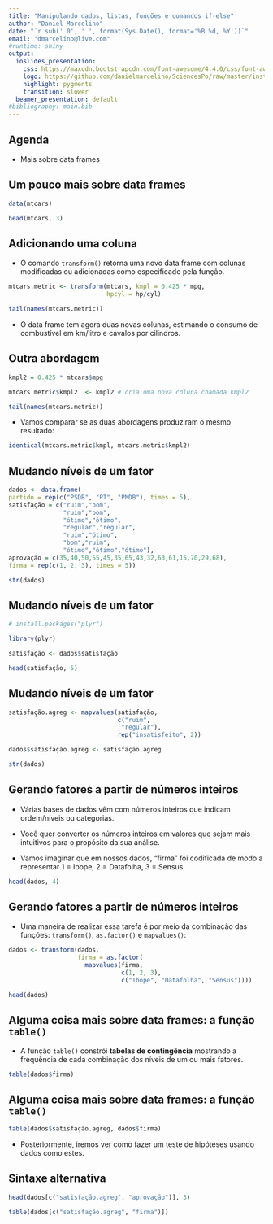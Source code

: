 ```yaml
---
title: "Manipulando dados, listas, funções e comandos if-else"
author: "Daniel Marcelino"
date: "`r sub(' 0', ' ', format(Sys.Date(), format='%B %d, %Y'))`"
email: "dmarcelino@live.com"
#runtime: shiny
output:
  ioslides_presentation:
    css: https://maxcdn.bootstrapcdn.com/font-awesome/4.4.0/css/font-awesome.min.css
    logo: https://github.com/danielmarcelino/SciencesPo/raw/master/inst/doc/SciencesPo_R_logo.png
    highlight: pygments
    transition: slower
  beamer_presentation: default
#bibliography: main.bib
---
```


## Agenda

- Mais sobre data frames


## Um pouco mais sobre data frames
```r
data(mtcars)

head(mtcars, 3)
```

## Adicionando uma coluna 

- O comando `transform()` retorna uma novo data frame com colunas modificadas ou adicionadas como especificado pela função.

```r

mtcars.metric <- transform(mtcars, kmpl = 0.425 * mpg, 
                           hpcyl = hp/cyl)

tail(names(mtcars.metric))
```

- O data frame tem agora duas novas colunas, estimando o consumo de combustível em km/litro e cavalos por cilindros.

## Outra abordagem 

```r
kmpl2 = 0.425 * mtcars$mpg

mtcars.metric$kmpl2  <- kmpl2 # cria uma nova coluna chamada kmpl2

tail(names(mtcars.metric))
```

- Vamos comparar se as duas abordagens produziram o mesmo resultado:

```r
identical(mtcars.metric$kmpl, mtcars.metric$kmpl2)
```


## Mudando níveis de um fator

```r
dados <- data.frame(
partido = rep(c("PSDB", "PT", "PMDB"), times = 5),
satisfação = c("ruim","bom",
               "ruim","bom",
               "ótimo","ótimo",
               "regular","regular",
               "ruim","ótimo",
               "bom","ruim",
               "ótimo","ótimo","ótimo"),
aprovação = c(35,40,50,55,45,35,65,43,32,63,61,15,70,29,68),
firma = rep(c(1, 2, 3), times = 5))

str(dados)
```

## Mudando níveis de um fator

```r
# install.packages("plyr")

library(plyr)

satisfação <- dados$satisfação

head(satisfação, 5)
```

## Mudando níveis de um fator

```r
satisfação.agreg <- mapvalues(satisfação,
                              c("ruim", 
                               "regular"), 
                              rep("insatisfeito", 2))

dados$satisfação.agreg <- satisfação.agreg

str(dados)
```

## Gerando fatores a partir de números inteiros

  - Várias bases de dados vêm com números inteiros que indicam ordem/níveis ou categorias.

  - Você quer converter os números inteiros em valores que sejam mais intuitivos para o propósito da sua análise.
  
  - Vamos imaginar que em nossos dados, "firma" foi codificada de modo a representar 1 = Ibope, 2 = Datafolha, 3 = Sensus

```r
head(dados, 4)
```

## Gerando fatores a partir de números inteiros

- Uma maneira de realizar essa tarefa é por meio da combinação das funções: `transform()`, `as.factor()` e `mapvalues()`:

```r
dados <- transform(dados, 
                   firma = as.factor(
                     mapvalues(firma, 
                               c(1, 2, 3), 
                               c("Ibope", "Datafolha", "Sensus"))))

head(dados)
```


## Alguma coisa mais sobre data frames: a função `table()`

- A função `table()` constrói **tabelas de contingência** mostrando a frequência de cada combinação dos níveis de um ou mais fatores.

```r
table(dados$firma)
```

## Alguma coisa mais sobre data frames: a função `table()`

```r
table(dados$satisfação.agreg, dados$firma)
```

- Posteriormente, iremos ver como fazer um teste de hipóteses usando dados como estes.

## Sintaxe alternativa

```r
head(dados[c("satisfação.agreg", "aprovação")], 3)

table(dados[c("satisfação.agreg", "firma")])
```
